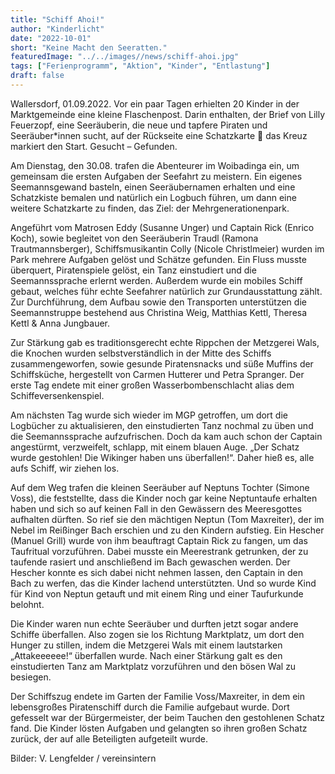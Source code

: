 ```yaml
---
title: "Schiff Ahoi!"
author: "Kinderlicht"
date: "2022-10-01"
short: "Keine Macht den Seeratten."
featuredImage: "../../images//news/schiff-ahoi.jpg"
tags: ["Ferienprogramm", "Aktion", "Kinder", "Entlastung"]
draft: false
---
```

Wallersdorf, 01.09.2022. Vor ein paar Tagen erhielten 20 Kinder in der Marktgemeinde eine kleine Flaschenpost. Darin enthalten, der Brief von Lilly Feuerzopf, eine Seeräuberin, die neue und tapfere Piraten und Seeräuber*innen sucht, auf der Rückseite eine Schatzkarte  das Kreuz markiert den Start. Gesucht – Gefunden.

Am Dienstag, den 30.08. trafen die Abenteurer im Woibadinga ein, um gemeinsam die ersten Aufgaben der Seefahrt zu meistern. Ein eigenes Seemannsgewand basteln, einen Seeräubernamen erhalten und eine Schatzkiste bemalen und natürlich ein Logbuch führen, um dann eine weitere Schatzkarte zu finden, das Ziel: der Mehrgenerationenpark.

Angeführt vom Matrosen Eddy (Susanne Unger) und Captain Rick (Enrico Koch), sowie begleitet von den Seeräuberin Traudl (Ramona Trautmannsberger), Schiffsmusikantin Colly (Nicole Christlmeier) wurden im Park mehrere Aufgaben gelöst und Schätze gefunden. Ein Fluss musste überquert, Piratenspiele gelöst, ein Tanz einstudiert und die Seemannssprache erlernt werden. Außerdem wurde ein mobiles Schiff gebaut, welches führ echte Seefahrer natürlich zur Grundausstattung zählt. Zur Durchführung, dem Aufbau sowie den Transporten unterstützen die Seemannstruppe bestehend aus Christina Weig, Matthias Kettl, Theresa Kettl & Anna Jungbauer.

Zur Stärkung gab es traditionsgerecht echte Rippchen der Metzgerei Wals, die Knochen wurden selbstverständlich in der Mitte des Schiffs zusammengeworfen, sowie gesunde Piratensnacks und süße Muffins der Schiffsküche, hergestellt von Carmen Hutterer und Petra Spranger. Der erste Tag endete mit einer großen Wasserbombenschlacht alias dem Schiffeversenkenspiel.

Am nächsten Tag wurde sich wieder im MGP getroffen, um dort die Logbücher zu aktualisieren, den einstudierten Tanz nochmal zu üben und die Seemannssprache aufzufrischen. Doch da kam auch schon der Captain angestürmt, verzweifelt, schlapp, mit einem blauen Auge. „Der Schatz wurde gestohlen! Die Wikinger haben uns überfallen!“. Daher hieß es, alle aufs Schiff, wir ziehen los.

Auf dem Weg trafen die kleinen Seeräuber auf Neptuns Tochter (Simone Voss), die feststellte, dass die Kinder noch gar keine Neptuntaufe erhalten haben und sich so auf keinen Fall in den Gewässern des Meeresgottes aufhalten dürften. So rief sie den mächtigen Neptun (Tom Maxreiter), der im Nebel im Reißinger Bach erschien und zu den Kindern aufstieg. Ein Hescher (Manuel Grill) wurde von ihm beauftragt Captain Rick zu fangen, um das Taufritual vorzuführen. Dabei musste ein Meerestrank getrunken, der zu taufende rasiert und anschließend im Bach gewaschen werden. Der Hescher konnte es sich dabei nicht nehmen lassen, den Captain in den Bach zu werfen, das die Kinder lachend unterstützten. Und so wurde Kind für Kind von Neptun getauft und mit einem Ring und einer Taufurkunde belohnt.

Die Kinder waren nun echte Seeräuber und durften jetzt sogar andere Schiffe überfallen. Also zogen sie los Richtung Marktplatz, um dort den Hunger zu stillen, indem die Metzgerei Wals mit einem lautstarken „Attakeeeeee!“ überfallen wurde. Nach einer Stärkung galt es den einstudierten Tanz am Marktplatz vorzuführen und den bösen Wal zu besiegen.

Der Schiffszug endete im Garten der Familie Voss/Maxreiter, in dem ein lebensgroßes Piratenschiff durch die Familie aufgebaut wurde. Dort gefesselt war der Bürgermeister, der beim Tauchen den gestohlenen Schatz fand. Die Kinder lösten Aufgaben und gelangten so ihren großen Schatz zurück, der auf alle Beteiligten aufgeteilt wurde.

Bilder: V. Lengfelder / vereinsintern

